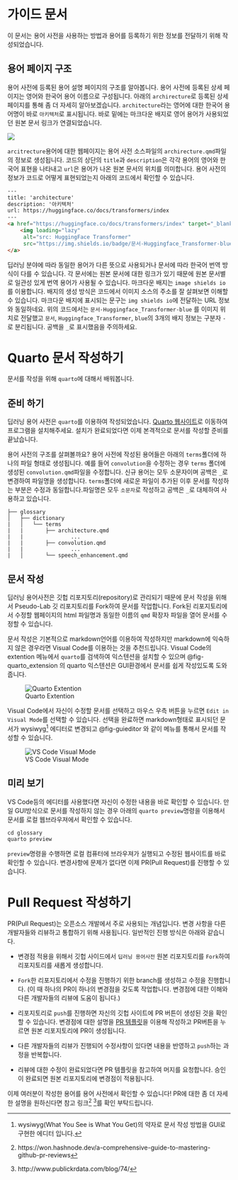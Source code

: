 # 가이드 문서 {.unnumbered}

이 문서는 용어 사전을 사용하는 방법과 용어를 등록하기 위한 정보를 전달하기 위해 작성되었습니다.

## 용어 페이지 구조

용어 사전에 등록된 용어 설명 페이지의 구조를 알아봅니다. 용어 사전에 등록된 상세 페이지는 영어와 한국어 용어 이름으로 구성됩니다. 아래의 `archirecture`로 등록된 상세 페이지를 통해 좀 더 자세히 알아보겠습니다. `architecture`라는 영어에 대한 한국어 용어명이 바로 `아키텍처`로 표시됩니다. 바로 밑에는 마크다운 배지로 영어 용어가 사용되었던 원본 문서 링크가 연결되었습니다.

![](images/paste-4.png)

`arcitrecture`용어에 대한 웹페이지는 용어 사전 소스파일의 `archirecture.qmd`파일의 정보로 생성됩니다. 코드의 상단의 `title`과 `description`은 각각 용어의 영어와 한국어 표현을 나타내고 `url`은 용어가 나온 원본 문서의 위치를 의미합니다. 용어 사전의 정보가 코드로 어떻게 표현되었는지 아래의 코드에서 확인할 수 있습니다.

``` html
---
title: 'architecture'
description: '아키텍처'
url: https://huggingface.co/docs/transformers/index
---
<a href="https://huggingface.co/docs/transformers/index" target="_blank">
    <img loading="lazy"
     alt="src: HuggingFace Transformer"
     src="https://img.shields.io/badge/문서-Huggingface_Transformer-blue" >
</a>
```

딥러닝 분야에 따라 동일한 용어가 다른 뜻으로 사용되거나 문서에 따라 한국어 번역 방식이 다를 수 있습니다. 각 문서에는 원본 문서에 대한 링크가 있기 때문에 원본 문서별로 일관성 있게 번역 용어가 사용될 수 있습니다. 마크다운 배지는 `image shields io`를 이용합니다. 배지의 생성 방식은 코드에서 이미지 소스의 주소를 잘 살펴보면 이해할 수 있습니다. 마크다운 배지에 표시되는 문구는 `img shields io`에 전달하는 URL 정보와 동일하네요. 위의 코드에서는 `문서-Huggingface_Transformer-blue` 를 이미지 위치로 전달했고 `문서`, `Huggingface_Transformer`, `blue`의 3개의 배지 정보는 구분자 `-`로 분리됩니다. 공백을 `_`로 표시했음을 주의하세요.

# Quarto 문서 작성하기 {.unnumbered}

문서를 작성을 위해 `quarto`에 대해서 배워봅니다.

## 준비 하기

딥러닝 용어 사전은 `quarto`를 이용하여 작성되었습니다. [Quarto 웹사이트](https://quarto.org/docs/get-started/)로 이동하여 프로그램을 설치해주세요. 설치가 완료되었다면 이제 본격적으로 문서를 작성할 준비를 끝났습니다.

용어 사전의 구조를 살펴볼까요? 용어 사전에 작성된 용어들은 아래의 `terms`폴더에 하나의 파일 형태로 생성됩니다. 예를 들어 `convolution`을 수정하는 경우 `terms` 폴더에 생성된 `convolution.qmd`파일을 수정합니다. 신규 용어는 모두 소문자이며 공백은 `_`로 변경하여 파일명을 생성합니다. `terms`폴더에 새로운 파일이 추가된 이후 문서를 작성하는 부분은 수정과 동일합니다.파일명은 모두 `소문자`로 작성하고 공백은 `_`로 대체하여 사용하고 있습니다.

```
├── glossary
│   ├── dictionary
|   │   └── terms
|   |       ├── architecture.qmd
|   |               ...
|   |       ├── convolution.qmd
|   |               ...
|   │       └── speech_enhancement.qmd
```

## 문서 작성

딥러닝 용어사전은 깃헙 리포지토리(repository)로 관리되기 때문에 문서 작성을 위해서 Pseudo-Lab 깃 리포지토리를 Fork하여 문서를 작업합니다. Fork된 리포지토리에서 수정할 웹페이지의 html 파일명과 동일한 이름의 `qmd` 확장자 파일을 열어 문서를 수정할 수 있습니다.

문서 작성은 기본적으로 markdown언어를 이용하여 작성하지만 markdown에 익숙하지 않은 경우라면 Visual Code를 이용하는 것을 추천드립니다. Visual Code의 extention 메뉴에서 `quarto`를 검색하여 익스텐션을 설치할 수 있으며 @fig-quarto_extension 의 quarto 익스텐션은 GUI환경에서 문서를 쉽게 작성있도록 도와줍니다.

![Quarto Extention](images/paste-1.png){#fig-quarto_extension fig-align="center"}

Visual Code에서 자신이 수정할 문서를 선택하고 마우스 우측 버튼을 누르면 `Edit in Visual Mode`를 선택할 수 있습니다. 선택을 완료하면 markdown형태로 표시되던 문서가 wysiwyg[^1] 에디터로 변경되고 @fig-guieditor 와 같이 메뉴를 통해서 문서를 작성할 수 있습니다.


![VS Code Visual Mode](images/paste-3.png){#fig-guieditor fig-align="center"}

## 미리 보기

VS Code등의 에디터를 사용했다면 자신이 수정한 내용을 바로 확인할 수 있습니다. 만일 GUI방식으로 문서를 작성하지 않는 경우 아래의 `quarto preview`명령을 이용해서 문서를 로컬 웹브라우져에서 확인할 수 있습니다.

``` python
cd glossary
quarto preview
```

`preview`명령을 수행하면 로컬 컴퓨터에 브라우져가 실행되고 수정된 웹사이트를 바로 확인할 수 있습니다. 변경사항에 문제가 없다면 이제 PR(Pull Request)를 진행할 수 있습니다.

# Pull Request 작성하기 {.unnumbered}

PR(Pull Request)는 오픈소스 개발에서 주로 사용되는 개념입니다. 변경 사항을 다른 개발자들와 리뷰하고 통합하기 위해 사용됩니다. 일반적인 진행 방식은 아래와 같습니다.

-   변경점 적용을 위해서 깃헙 사이드에서 `딥러닝 용어사전` 원본 리포지토리를 `Fork`하여 리포지토리를 새롭게 생성합니다.

-   `Fork`한 리포지토리에서 수정을 진행하기 위한 branch를 생성하고 수정을 진행합니다. (이 때 하나의 PR이 하나의 변경점을 갖도록 작업합니다. 변경점에 대한 이해와 다른 개발자들의 리뷰에 도움이 됩니다.)

-   리포지토리로 `push`를 진행하면 자신의 깃헙 사이트에 PR 버튼이 생성된 것을 확인할 수 있습니다. 변경점에 대한 설명을 [PR 템플릿](https://gist.github.com/gabrielwithappy/4eee95b79af5fb0445b205925bc9a4ec)을 이용해 작성하고 PR버튼을 누르면 원본 리포지토리에 PR이 생성됩니다.

-   다른 개발자들의 리뷰가 진행되어 수정사항이 있다면 내용을 반영하고 `push`하는 과정을 반복합니다.

-   리뷰에 대한 수정이 완료되었다면 PR 템플릿을 참고하여 머지를 요청합니다. 승인이 완료되면 원본 리포지토리에 변경점이 적용됩니다.

이제 여러분이 작성한 용어를 용어 사전에서 확인할 수 있습니다! PR에 대한 좀 더 자세한 설명을 원하신다면 참고 링크[^2] [^3]를 확인 부탁드립니다.

[^1]: wysiwyg(What You See is What You Get)의 약자로 문서 작성 방법을 GUI로 구현한 에디터 입니다.

[^2]: https://won.hashnode.dev/a-comprehensive-guide-to-mastering-github-pr-reviews

[^3]: http://www.publickrdata.com/blog/74/